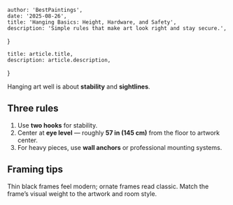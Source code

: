 
    author: 'BestPaintings',
    date: '2025-08-26',
    title: 'Hanging Basics: Height, Hardware, and Safety',
    description: 'Simple rules that make art look right and stay secure.',
}

    title: article.title,
    description: article.description,
}


Hanging art well is about **stability** and **sightlines**.

## Three rules
1. Use **two hooks** for stability.
2. Center at **eye level** — roughly **57 in (145 cm)** from the floor to artwork center.
3. For heavy pieces, use **wall anchors** or professional mounting systems.

## Framing tips
Thin black frames feel modern; ornate frames read classic. Match the frame’s visual weight to the artwork and room style.
